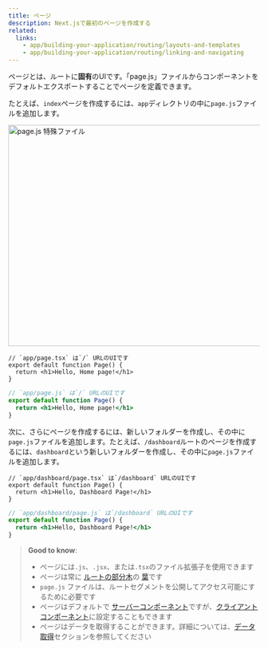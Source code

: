 ```yaml
---
title: ページ
description: Next.jsで最初のページを作成する
related:
  links:
    - app/building-your-application/routing/layouts-and-templates
    - app/building-your-application/routing/linking-and-navigating
---
```


ページとは、ルートに**固有**のUIです。「page.js」ファイルからコンポーネントをデフォルトエクスポートすることでページを定義できます。

たとえば、`index`ページを作成するには、`app`ディレクトリの中に`page.js`ファイルを追加します。

<Image
  alt="page.js 特殊ファイル"
  srcLight="/docs/light/page-special-file.png"
  srcDark="/docs/dark/page-special-file.png"
  width="1600"
  height="444"
/>

```tsx filename="app/page.tsx" switcher
// `app/page.tsx` は`/` URLのUIです
export default function Page() {
  return <h1>Hello, Home page!</h1>
}
```

```jsx filename="app/page.js" switcher
// `app/page.js` は`/` URLのUIです
export default function Page() {
  return <h1>Hello, Home page!</h1>
}
```

次に、さらにページを作成するには、新しいフォルダーを作成し、その中に`page.js`ファイルを追加します。たとえば、`/dashboard`ルートのページを作成するには、`dashboard`という新しいフォルダーを作成し、その中に`page.js`ファイルを追加します。

```tsx filename="app/dashboard/page.tsx" switcher
// `app/dashboard/page.tsx` は`/dashboard` URLのUIです
export default function Page() {
  return <h1>Hello, Dashboard Page!</h1>
}
```

```jsx filename="app/dashboard/page.js" switcher
// `app/dashboard/page.js` は`/dashboard` URLのUIです
export default function Page() {
  return <h1>Hello, Dashboard Page!</h1>
}
```

> **Good to know**:
>
> - ページには`.js`、`.jsx`、または`.tsx`のファイル拡張子を使用できます
> - ページは常に [ルートの部分木](/docs/app/building-your-application/routing#terminology)の [葉](/docs/app/building-your-application/routing#terminology)です
> - `page.js` ファイルは、ルートセグメントを公開してアクセス可能にするために必要です
> - ページはデフォルトで [サーバーコンポーネント](/docs/app/building-your-application/rendering/server-components)ですが、[クライアントコンポーネント](/docs/app/building-your-application/rendering/client-components)に設定することもできます
> - ページはデータを取得することができます。詳細については、[データ取得](/docs/app/building-your-application/data-fetching)セクションを参照してください